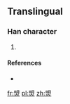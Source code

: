 ==Translingual==

===Han character===
{{Han char|rn=86|rad=火|as=08|sn=12|four=|canj=ABF}}

# {{defn|Han|sort=火08}}

====References====
* {{Han ref|kx=0675.191|hdz=32209.081|uh=713D|ud=28989}}

[[fr:焽]]
[[pl:焽]]
[[zh:焽]]